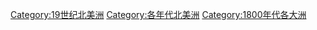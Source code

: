 {{DecadeCategoryNav|decade=1800|topic=北美洲}}
{{Commonscat|North America in the 1800s}}

[[Category:19世纪北美洲|Category:19世纪北美洲]]
[[Category:各年代北美洲|Category:各年代北美洲]]
[[Category:1800年代各大洲|Category:1800年代各大洲]]
